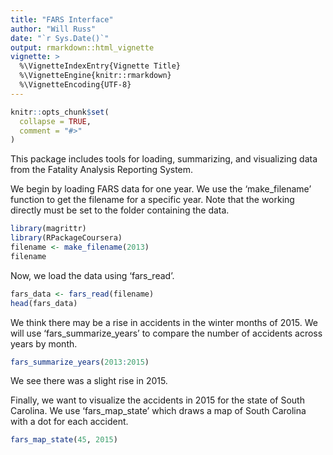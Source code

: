```yaml
---
title: "FARS Interface"
author: "Will Russ"
date: "`r Sys.Date()`"
output: rmarkdown::html_vignette
vignette: >
  %\VignetteIndexEntry{Vignette Title}
  %\VignetteEngine{knitr::rmarkdown}
  %\VignetteEncoding{UTF-8}
---
```


```r
knitr::opts_chunk$set(
  collapse = TRUE,
  comment = "#>"
)
```

This package includes tools for loading, summarizing, and visualizing data from the Fatality Analysis Reporting System. 

We begin by loading FARS data for one year. We use the 'make_filename' function to get the filename for a specific year. Note that the working directly must be set to the folder containing the data.

```r
library(magrittr)
library(RPackageCoursera)
filename <- make_filename(2013)
filename
```

Now, we load the data using 'fars_read'.

```r
fars_data <- fars_read(filename)
head(fars_data)
```



We think there may be a rise in accidents in the winter months of 2015. We will use 'fars_summarize_years' to compare the number of accidents across years by month.

```r
fars_summarize_years(2013:2015)
```
We see there was a slight rise in 2015.



Finally, we want to visualize the accidents in 2015 for the state of South Carolina. We use 'fars_map_state' which draws a map of South Carolina with a dot for each accident.

```r
fars_map_state(45, 2015)
```


